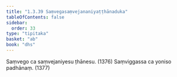 ```yaml
---
title: "1.3.39 Saṃvegasaṃvejananiyaṭṭhānaduka"
tableOfContents: false
sidebar:
  order: 33
type: "tipitaka"
basket: "ab"
book: "dhs"
---
```



<DynamicBreadcrumb />

<Division number="161" book="dhs">

<Paragraph number="358" book="dhs">
Saṃvego ca saṃvejaniyesu ṭhānesu. (<Emphasis>1376</Emphasis>)
</Paragraph>

<Paragraph number="359" book="dhs">
Saṃviggassa ca yoniso padhānaṃ. (<Emphasis>1377</Emphasis>)
</Paragraph>
</Division>